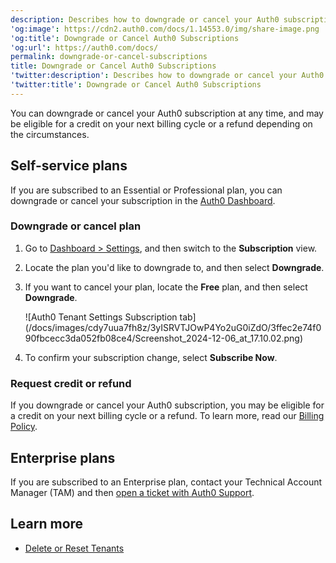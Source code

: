 ```yaml
---
description: Describes how to downgrade or cancel your Auth0 subscription.
'og:image': https://cdn2.auth0.com/docs/1.14553.0/img/share-image.png
'og:title': Downgrade or Cancel Auth0 Subscriptions
'og:url': https://auth0.com/docs/
permalink: downgrade-or-cancel-subscriptions
title: Downgrade or Cancel Auth0 Subscriptions
'twitter:description': Describes how to downgrade or cancel your Auth0 subscription.
'twitter:title': Downgrade or Cancel Auth0 Subscriptions
---
```

You can downgrade or cancel your Auth0 subscription at any time, and may be eligible for a credit on your next billing cycle or a refund depending on the circumstances.

## Self-service plans

If you are subscribed to an Essential or Professional plan, you can downgrade or cancel your subscription in the [Auth0 Dashboard](https://manage.auth0.com/#).

### Downgrade or cancel plan

1. Go to [Dashboard > Settings](https://manage.auth0.com/#/tenant), and then switch to the **Subscription** view.
2. Locate the plan you'd like to downgrade to, and then select **Downgrade**.
3. If you want to cancel your plan, locate the **Free** plan, and then select **Downgrade**.

   <Frame>![Auth0 Tenant Settings Subscription tab](/docs/images/cdy7uua7fh8z/3yISRVTJOwP4Yo2uG0iZdO/3ffec2e74f090fbcecc3da052fb08ce4/Screenshot_2024-12-06_at_17.10.02.png)</Frame>
4. To confirm your subscription change, select **Subscribe Now**.

### Request credit or refund

If you downgrade or cancel your Auth0 subscription, you may be eligible for a credit on your next billing cycle or a refund. To learn more, read our [Billing Policy](/docs/troubleshoot/customer-support/operational-policies/billing-policy).

## Enterprise plans

If you are subscribed to an Enterprise plan, contact your Technical Account Manager (TAM) and then [open a ticket with Auth0 Support](/docs/troubleshoot/customer-support/open-and-manage-support-tickets).

## Learn more

* [Delete or Reset Tenants](/docs/troubleshoot/customer-support/manage-subscriptions/delete-or-reset-tenant)